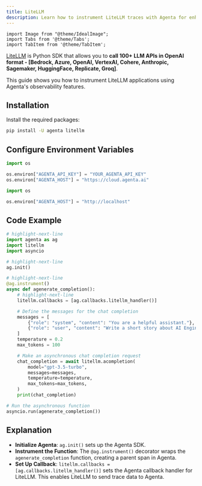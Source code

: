 ```yaml
---
title: LiteLLM
description: Learn how to instrument LiteLLM traces with Agenta for enhanced LLM observability. This guide covers setup, configuration, and best practices for monitoring API calls and performance using LiteLLM and OpenAI models.
---
```


```mdx-code-block
import Image from "@theme/IdealImage";
import Tabs from '@theme/Tabs';
import TabItem from '@theme/TabItem';
```

[LiteLLM](https://www.litellm.ai/) is Python SDK that allows you to **call 100+ LLM APIs in OpenAI format - [Bedrock, Azure, OpenAI, VertexAI, Cohere, Anthropic, Sagemaker, HuggingFace, Replicate, Groq]**.

This guide shows you how to instrument LiteLLM applications using Agenta's observability features.

## Installation

Install the required packages:

```bash
pip install -U agenta litellm
```

## Configure Environment Variables

<Tabs>
<TabItem value="cloud" label="Agenta Cloud or Enterprise">

```python
import os

os.environ["AGENTA_API_KEY"] = "YOUR_AGENTA_API_KEY"
os.environ["AGENTA_HOST"] = "https://cloud.agenta.ai"
```

</TabItem>
<TabItem value="oss" label="Agenta OSS Running Locally">

```python
import os

os.environ["AGENTA_HOST"] = "http://localhost"
```

</TabItem>
</Tabs>

## Code Example

```python
# highlight-next-line
import agenta as ag
import litellm
import asyncio

# highlight-next-line
ag.init()

# highlight-next-line
@ag.instrument()
async def agenerate_completion():
    # highlight-next-line
    litellm.callbacks = [ag.callbacks.litellm_handler()]

    # Define the messages for the chat completion
    messages = [
        {"role": "system", "content": "You are a helpful assistant."},
        {"role": "user", "content": "Write a short story about AI Engineering."},
    ]
    temperature = 0.2
    max_tokens = 100

    # Make an asynchronous chat completion request
    chat_completion = await litellm.acompletion(
        model="gpt-3.5-turbo",
        messages=messages,
        temperature=temperature,
        max_tokens=max_tokens,
    )
    print(chat_completion)

# Run the asynchronous function
asyncio.run(agenerate_completion())
```

## Explanation

- **Initialize Agenta**: `ag.init()` sets up the Agenta SDK.
- **Instrument the Function**: The `@ag.instrument()` decorator wraps the `agenerate_completion` function, creating a parent span in Agenta.
- **Set Up Callback**: `litellm.callbacks = [ag.callbacks.litellm_handler()]` sets the Agenta callback handler for LiteLLM. This enables LiteLLM to send trace data to Agenta.
